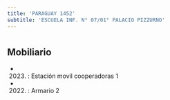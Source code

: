 ```yaml
---
title: 'PARAGUAY 1452'
subtitle: 'ESCUELA INF. N° 07/01° PALACIO PIZZURNO'
---
```


#


## Mobiliario

*  (2023) : Estación movil cooperadoras 1 

*  (2022) : Armario 2 



